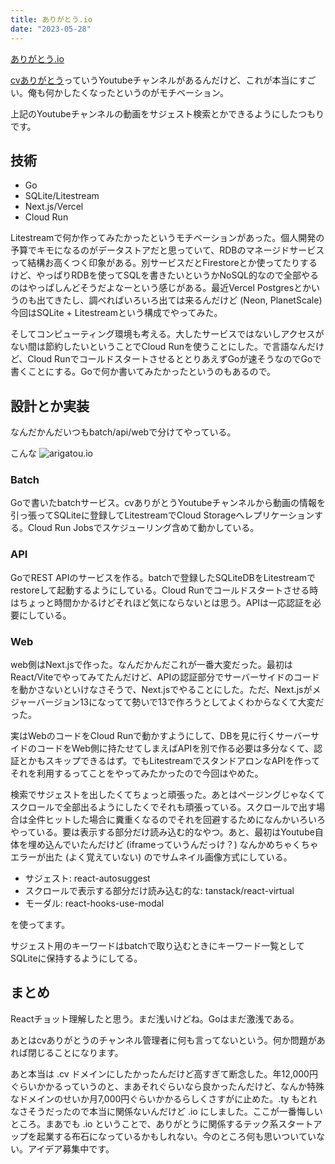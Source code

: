 ```yaml
---
title: ありがとう.io
date: "2023-05-28"
---
```


[ありがとう.io](https://www.arigatou.io/)

[cvありがとう](https://www.youtube.com/@cv3395)っていうYoutubeチャンネルがあるんだけど、これが本当にすごい。俺も何かしたくなったというのがモチベーション。

上記のYoutubeチャンネルの動画をサジェスト検索とかできるようにしたつもりです。

## 技術
- Go
- SQLite/Litestream
- Next.js/Vercel
- Cloud Run

Litestreamで何か作ってみたかったというモチベーションがあった。個人開発の予算でキモになるのがデータストアだと思っていて、RDBのマネージドサービスって結構お高くつく印象がある。別サービスだとFirestoreとか使ってたりするけど、やっぱりRDBを使ってSQLを書きたいというかNoSQL的なので全部やるのはやっぱしんどそうだよなーという感じがある。最近Vercel Postgresとかいうのも出てきたし、調べればいろいろ出ては来るんだけど (Neon, PlanetScale) 今回はSQLite + Litestreamという構成でやってみた。

そしてコンピューティング環境も考える。大したサービスではないしアクセスがない間は節約したいということでCloud Runを使うことにした。で言語なんだけど、Cloud RunでコールドスタートさせるととりあえずGoが速そうなのでGoで書くことにする。Goで何か書いてみたかったというのもあるので。

## 設計とか実装
なんだかんだいつもbatch/api/webで分けてやっている。

こんな
![arigatou.io](./posts/arigatou-io/arigatou-io.svg)

### Batch
Goで書いたbatchサービス。cvありがとうYoutubeチャンネルから動画の情報を引っ張ってSQLiteに登録してLitestreamでCloud Storageへレプリケーションする。Cloud Run Jobsでスケジューリング含めて動かしている。

### API
GoでREST APIのサービスを作る。batchで登録したSQLiteDBをLitestreamでrestoreして起動するようにしている。Cloud Runでコールドスタートさせる時はちょっと時間かかるけどそれほど気にならないとは思う。APIは一応認証を必要にしている。

### Web
web側はNext.jsで作った。なんだかんだこれが一番大変だった。最初はReact/Viteでやってみてたんだけど、APIの認証部分でサーバーサイドのコードを動かさないといけなさそうで、Next.jsでやることにした。ただ、Next.jsがメジャーバージョン13になってて勢いで13で作ろうとしてよくわからなくて大変だった。

実はWebのコードをCloud Runで動かすようにして、DBを見に行くサーバーサイドのコードをWeb側に持たせてしまえばAPIを別で作る必要は多分なくて、認証とかもスキップできるはず。でもLitestreamでスタンドアロンなAPIを作ってそれを利用するってことをやってみたかったので今回はやめた。

検索でサジェストを出したくてちょっと頑張った。あとはページングじゃなくてスクロールで全部出るようにしたくでそれも頑張っている。スクロールで出す場合は全件ヒットした場合に糞重くなるのでそれを回避するためになんかいろいろやっている。要は表示する部分だけ読み込む的なやつ。あと、最初はYoutube自体を埋め込んでいたんだけど (iframeっていうんだっけ？) なんかめちゃくちゃエラーが出た (よく覚えていない) のでサムネイル画像方式にしている。

- サジェスト: react-autosuggest
- スクロールで表示する部分だけ読み込む的な: tanstack/react-virtual
- モーダル: react-hooks-use-modal

を使ってます。

サジェスト用のキーワードはbatchで取り込むときにキーワード一覧としてSQLiteに保持するようにしてる。

## まとめ
Reactチョット理解したと思う。まだ浅いけどね。Goはまだ激浅である。

あとはcvありがとうのチャンネル管理者に何も言ってないという。何か問題があれば閉じることになります。

あと本当は .cv ドメインにしたかったんだけど高すぎて断念した。年12,000円ぐらいかかるっていうのと、まあそれぐらいなら良かったんだけど、なんか特殊なドメインのせいか月7,000円ぐらいかかるらしくさすがに止めた。.ty もとれなさそうだったので本当に関係ないんだけど .io にしました。ここが一番悔しいところ。まあでも .io ということで、ありがとうに関係するテック系スタートアップを起業する布石になっているかもしれない。今のところ何も思いついていない。アイデア募集中です。